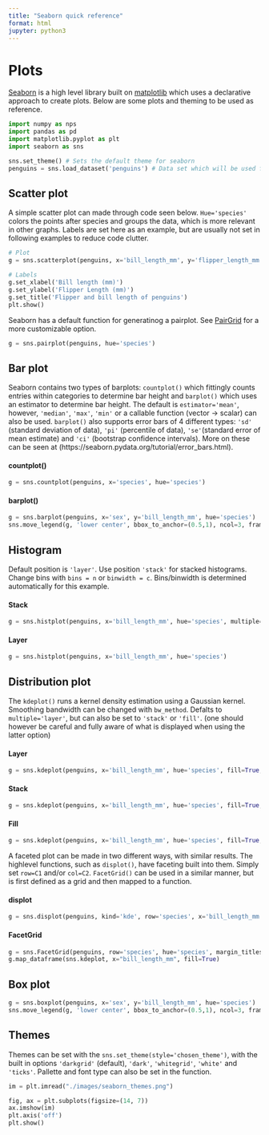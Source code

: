 ```yaml
---
title: "Seaborn quick reference"
format: html
jupyter: python3
---
```


# Plots
[Seaborn](https://seaborn.pydata.org/index.html) is a high level library built on [matplotlib](https://matplotlib.org/) which uses a declarative approach to create plots. Below are some plots and theming to be used as reference. 


```python
import numpy as nps
import pandas as pd
import matplotlib.pyplot as plt
import seaborn as sns

sns.set_theme() # Sets the default theme for seaborn
penguins = sns.load_dataset('penguins') # Data set which will be used for most examples
```


## Scatter plot

A simple scatter plot can made through code seen below. `Hue='species'` colors the points after species and groups the data, which is more relevant in other graphs. Labels are set here as an example, but are usually not set in following examples to reduce code clutter.

```python
# Plot
g = sns.scatterplot(penguins, x='bill_length_mm', y='flipper_length_mm', hue='species')

# Labels
g.set_xlabel('Bill length (mm)')
g.set_ylabel('Flipper Length (mm)')
g.set_title('Flipper and bill length of penguins')
plt.show()
```


Seaborn has a default function for generatinog a pairplot. See [PairGrid](https://seaborn.pydata.org/generated/seaborn.PairGrid.html) for a more customizable option. 
```python
g = sns.pairplot(penguins, hue='species')
```


## Bar plot
Seaborn contains two types of barplots: `countplot()` which fittingly counts entries within categories to determine bar height and `barplot()` which uses an estimator to determine bar height. The default is `estimator='mean'`, however, `'median'`, `'max'`, `'min'` or a callable function (vector -> scalar) can also be used. `barplot()` also supports error bars of 4 different types: `'sd'` (standard deviation of data), `'pi'` (percentile of data), `'se'`(standard error of mean estimate) and `'ci'` (bootstrap confidence intervals). More on these can be seen at (https://seaborn.pydata.org/tutorial/error_bars.html).

::: panel-tabset

#### countplot()
```python
g = sns.countplot(penguins, x='species', hue='species')
```

#### barplot()
```python
g = sns.barplot(penguins, x='sex', y='bill_length_mm', hue='species')
sns.move_legend(g, 'lower center', bbox_to_anchor=(0.5,1), ncol=3, frameon=False)
```

:::

## Histogram

Default position is `'layer'`. Use position `'stack'` for stacked histograms. Change bins with `bins = n` or `binwidth = c`. Bins/binwidth is determined automatically for this example. 

::: panel-tabset

#### Stack
```python
g = sns.histplot(penguins, x='bill_length_mm', hue='species', multiple='stack')
```

#### Layer
```python
g = sns.histplot(penguins, x='bill_length_mm', hue='species')
```

:::


## Distribution plot
The `kdeplot()` runs a kernel density estimation using a Gaussian kernel. Smoothing bandwidth can be changed with `bw_method`. Defalts to `multiple='layer'`, but can also be set to `'stack'` or `'fill'`. (one should however be careful and fully aware of what is displayed when using the latter option)

::: panel-tabset

#### Layer
```python
g = sns.kdeplot(penguins, x='bill_length_mm', hue='species', fill=True, alpha=0.6)
```

#### Stack
```python
g = sns.kdeplot(penguins, x='bill_length_mm', hue='species', fill=True, alpha=0.8, multiple='stack')
```

#### Fill
```python
g = sns.kdeplot(penguins, x='bill_length_mm', hue='species', fill=True, alpha=0.8, multiple='fill')
```
:::


A faceted plot can be made in two different ways, with similar results. The highlevel functions, such as `displot()`, have faceting built into them. Simply set `row=C1` and/or `col=C2`. `FacetGrid()` can be used in a similar manner, but is first defined as a grid and then mapped to a function.

::: panel-tabset

#### displot
```python
g = sns.displot(penguins, kind='kde', row='species', x='bill_length_mm', hue='species', fill=True, height=2, aspect=4)
```

#### FacetGrid
```python
g = sns.FacetGrid(penguins, row='species', hue='species', margin_titles=True, height=2, aspect=4)
g.map_dataframe(sns.kdeplot, x="bill_length_mm", fill=True)
```

:::


## Box plot
```python
g = sns.boxplot(penguins, x='sex', y='bill_length_mm', hue='species')
sns.move_legend(g, 'lower center', bbox_to_anchor=(0.5,1), ncol=3, frameon=False)
```


## Themes
Themes can be set with the `sns.set_theme(style='chosen_theme')`, with the built in options `'darkgrid'` (default), `'dark'`, `'whitegrid'`, `'white'` and `'ticks'`. Pallette and font type can also be set in the function. 
```python
im = plt.imread("./images/seaborn_themes.png")

fig, ax = plt.subplots(figsize=(14, 7))
ax.imshow(im)
plt.axis('off')
plt.show()
```
